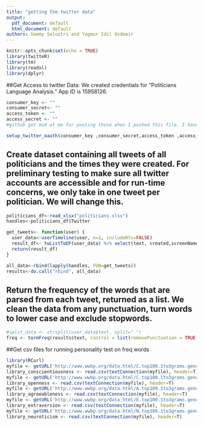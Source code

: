 ```yaml
---
title: "getting the twitter data"
output:
  pdf_document: default
  html_document: default
authors: Sammy Salustri and Yagmur Idil Ozdemir
---
```


```r
knitr::opts_chunk$set(echo = TRUE)
library(twitteR)
library(tm)
library(readxl)
library(dplyr)
```

##Get Access to twitter Data: We created credentials for "Politicians Language Analysis." App ID is 15958126.  

```r

consumer_key <- ""
consumer_secret<- ""
access_token <- ""
access_secret <- ""
#github got mad at me for posting these when I pushed this file. I have the actual numbers on my computer.

setup_twitter_oauth(consumer_key ,consumer_secret,access_token ,access_secret)
```

## Create dataset containing all tweets of all politicians and the times they were created. For preliminary testing to make sure all twitter accounts are accessible and for run-time concerns, we only take in one tweet per politician. We will change this. 

```r

politicians_df<-read_xlsx("politicians.xlsx")
handles<-politicians_df$Twitter

get_tweets<- function(user) {
  user_data<-userTimeline(user, n=1, includeRts=FALSE)
  result_df<- twListToDF(user_data) %>% select(text, created,screenName)
  return(result_df)
}

all_data<-rbind(lapply(handles, FUN=get_tweets))
results<-do.call("rbind", all_data)

```

## Return the frequency of the words that are parsed from each tweet, returned as a list. We clean the data from any punctuation, turn words to lower case and exclude stopwords. 

```r
#split_data <- strsplit(user_data$text, split=" ")
freq <- termFreq(results$text, control = list(removePunctuation = TRUE, tolower = TRUE, stopwords = TRUE))

```


##Get csv files for running personality test on freq words
```r
library(RCurl)
myfile <- getURL('http://www.wwbp.org/data.html/C.top100.1to3grams.gender_age_controlled.rmatrix.csv ', ssl.verifyhost=FALSE, ssl.verifypeer=FALSE)
library_conscientiousness <- read.csv(textConnection(myfile), header=T)
myfile <- getURL('http://www.wwbp.org/data.html/C.top100.1to3grams.gender_age_controlled.rmatrix.csv ', ssl.verifyhost=FALSE, ssl.verifypeer=FALSE)
library_openness <- read.csv(textConnection(myfile), header=T)
myfile <- getURL('http://www.wwbp.org/data.html/A.top100.1to3grams.gender_age_controlled.rmatrix.csv ', ssl.verifyhost=FALSE, ssl.verifypeer=FALSE)
library_agreeableness <- read.csv(textConnection(myfile), header=T)
myfile <- getURL('http://www.wwbp.org/data.html/E.top100.1to3grams.gender_age_controlled.rmatrix.csv ', ssl.verifyhost=FALSE, ssl.verifypeer=FALSE)
library_extraversion <- read.csv(textConnection(myfile), header=T)
myfile <- getURL('http://www.wwbp.org/data.html/N.top100.1to3grams.gender_age_controlled.rmatrix.csv ', ssl.verifyhost=FALSE, ssl.verifypeer=FALSE)
library_neuroticism <- read.csv(textConnection(myfile), header=T)



```
